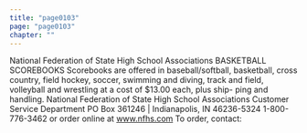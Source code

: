 ```yaml
---
title: "page0103"
page: "page0103"
chapter: ""
---
```


National Federation of State High School Associations BASKETBALL SCOREBOOKS Scorebooks are offered in baseball/softball, basketball, cross country, field hockey, soccer, swimming and diving, track and field, volleyball and wrestling at a cost of $13.00 each, plus ship- ping and handling. National Federation of State High School Associations Customer Service Department PO Box 361246 | Indianapolis, IN 46236-5324 1-800-776-3462 or order online at www.nfhs.com To order, contact:
